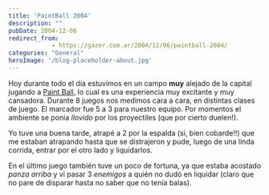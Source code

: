 ```yaml
---
title: 'PaintBall 2004'
description: ""
pubDate: 2004-12-06
redirect_from: 
            - https://gazer.com.ar/2004/12/06/paintball-2004/
categories: "General"
heroImage: '/blog-placeholder-about.jpg'
---
```

Hoy durante todo el día estuvimos en un campo **muy** alejado de la capital jugando a [Paint Ball](http://es.wikipedia.org/wiki/Paintball), lo cual es una experiencia muy excitante y muy cansadora. Durante 8 juegos nos medimos cara a cara, en distintas clases de juego. El marcador fue 5 a 3 para nuestro equipo. Por momentos el ambiente se ponía _llovido_ por los proyectiles (que por cierto duelen!).

Yo tuve una buena tarde, atrapé a 2 por la espalda (si, bien cobarde!!) que me estaban atrapando hasta que se distrajeron y pude, luego de una linda corrida, entrar por el otro lado y liquidarlos.

En el último juego también tuve un poco de fortuna, ya que estaba acostado _panza arriba_ y vi pasar 3 _enemigos_ a quién no dudó en liquidar (claro que no pare de disparar hasta no saber que no tenía balas).
